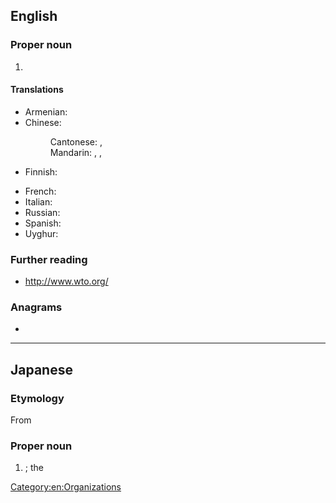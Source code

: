 ==English==
{{wikipedia}}

===Proper noun===
{{en-proper noun}}

# {{lb|en|international law}} {{initialism of|World Trade Organization|lang=en}}

====Translations====
{{trans-top|World Trade Organization}}
* Armenian: {{t|hy|ԱՀԿ}}
* Chinese:
*: Cantonese: {{t|yue|世貿}}, {{t|yue|世贸|tr=sai3 mau6}}
*: Mandarin: {{t|cmn|WTO}}, {{t+|cmn|世貿}}, {{t+|cmn|世贸|tr=Shì-Mào}}
* Finnish: {{t+|fi|WTO}}
{{trans-mid}}
* French: {{t+|fr|OMC|f}}
* Italian: {{t|it|OMC}}
* Russian: {{t+|ru|ВТО|f}}
* Spanish: {{t+|es|OMC}}
* Uyghur: {{t+|ug|د س ت}}
{{trans-bottom}}

===Further reading===
* http://www.wto.org/

===Anagrams===
* {{anagrams|en|OTW|Tow|owt|tow|two|wot}}

[[Category:en:Organizations]]

----

==Japanese==

===Etymology===
From {{bor|ja|en|WTO|sort=たぶりゅうてぃいおお'}}

===Proper noun===
{{ja-pos|proper|ダブリューティーオー}}

# {{synof|lang=ja|世界貿易機関|tr=Sekai Bōeki Kikan||{{l|en|World Trade Organization}}}}; the {{l|en|WTO}}

{{C|ja|Organizations|sort=たぶりゅうてぃいおお'}}